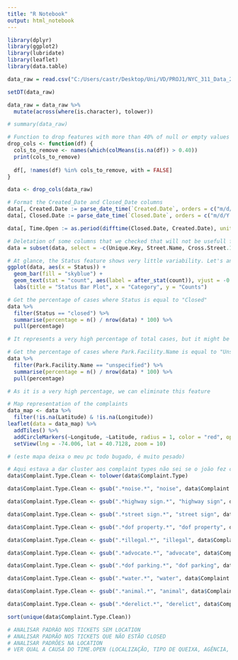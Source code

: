 ---
title: "R Notebook"
output: html_notebook
---

```{r}
library(dplyr)
library(ggplot2)
library(lubridate)
library(leaflet)
library(data.table)
```

```{r}
data_raw = read.csv("C:/Users/castr/Desktop/Uni/VD/PROJ1/NYC_311_Data_20241009.csv", header=TRUE, sep=";", na.strings=c("", " ", "N/A"))

setDT(data_raw)

data_raw = data_raw %>%
  mutate(across(where(is.character), tolower))

```

```{r}
# summary(data_raw) 
```

```{r}
# Function to drop features with more than 40% of null or empty values
drop_cols <- function(df) {
  cols_to_remove <- names(which(colMeans(is.na(df)) > 0.40))
  print(cols_to_remove)
  
  df[, !names(df) %in% cols_to_remove, with = FALSE]
}

data <- drop_cols(data_raw)
```

```{r}
# Format the Created_Date and Closed_Date columns
data[, Created.Date := parse_date_time(`Created.Date`, orders = c("m/d/Y I:M:S p", "m/d/Y H:M:S"), tz = "UTC")]
data[, Closed.Date := parse_date_time(`Closed.Date`, orders = c("m/d/Y I:M:S p", "m/d/Y H:M:S"), tz = "UTC")]
```

```{r}
data[, Time.Open := as.period(difftime(Closed.Date, Created.Date), units = "hours")]
```

```{r}
# Deletation of some columns that we checked that will not be usefull for this project
data = subset(data, select = -c(Unique.Key, Street.Name, Cross.Street.1, Cross.Street.2, Location))
```

```{r}
# At glance, the Status feature shows very little variability. Let's analyse
ggplot(data, aes(x = Status)) +
  geom_bar(fill = "skyblue") +
  geom_text(stat = "count", aes(label = after_stat(count)), vjust = -0.5) +
  labs(title = "Status Bar Plot", x = "Category", y = "Counts")
```

```{r}
# Get the percentage of cases where Status is equal to "Closed"
data %>%
  filter(Status == "closed") %>%
  summarise(percentage = n() / nrow(data) * 100) %>%
  pull(percentage)

# It represents a very high percentage of total cases, but it might be worth it to investigate the non "Closed" cases
```

```{r}
# Get the percentage of cases where Park.Facility.Name is equal to "Unspecified"
data %>%
  filter(Park.Facility.Name == "unspecified") %>%
  summarise(percentage = n() / nrow(data) * 100) %>%
  pull(percentage)

# As it is a very high percentage, we can eliminate this feature
```

```{r}
# Map representation of the complaints
data_map <- data %>%
  filter(!is.na(Latitude) & !is.na(Longitude))
leaflet(data = data_map) %>%
  addTiles() %>%
  addCircleMarkers(~Longitude, ~Latitude, radius = 1, color = "red", opacity = 0.0001) %>%
  setView(lng = -74.006, lat = 40.7128, zoom = 10)

# (este mapa deixa o meu pc todo bugado, é muito pesado)

```

```{r}
# Aqui estava a dar cluster aos complaint types não sei se o joão fez com o chatgpt
data$Complaint.Type.Clean <- tolower(data$Complaint.Type)

data$Complaint.Type.Clean <- gsub(".*noise.*", "noise", data$Complaint.Type.Clean)

data$Complaint.Type.Clean <- gsub(".*highway sign.*", "highway sign", data$Complaint.Type.Clean)

data$Complaint.Type.Clean <- gsub(".*street sign.*", "street sign", data$Complaint.Type.Clean)

data$Complaint.Type.Clean <- gsub(".*dof property.*", "dof property", data$Complaint.Type.Clean)

data$Complaint.Type.Clean <- gsub(".*illegal.*", "illegal", data$Complaint.Type.Clean)

data$Complaint.Type.Clean <- gsub(".*advocate.*", "advocate", data$Complaint.Type.Clean)

data$Complaint.Type.Clean <- gsub(".*dof parking.*", "dof parking", data$Complaint.Type.Clean)

data$Complaint.Type.Clean <- gsub(".*water.*", "water", data$Complaint.Type.Clean)

data$Complaint.Type.Clean <- gsub(".*animal.*", "animal", data$Complaint.Type.Clean)

data$Complaint.Type.Clean <- gsub(".*derelict.*", "derelict", data$Complaint.Type.Clean)

sort(unique(data$Complaint.Type.Clean))
```

```{r}
# ANALISAR PADRÃO NOS TICKETS SEM LOCATION
# ANALISAR PADRÃO NOS TICKETS QUE NÃO ESTÃO CLOSED
# ANALISAR PADRÕES NA LOCATION 
# VER QUAL A CAUSA DO TIME.OPEN (LOCALIZAÇÃO, TIPO DE QUEIXA, AGÊNCIA, DIA DA SEMANA, COISAS ASSIM)

```
